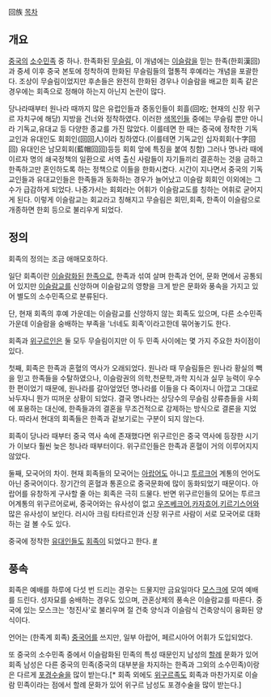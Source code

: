回族
[[목차]]
== 개요 ==
[[중국]]의 [[소수민족]] 중 하나. 한족화된 [[무슬림]], 이 개념에는 [[이슬람]]을 믿는 한족(한회漢回)과 중세 이후 중국 본토에 정착하여 한화된 무슬림들의 혈통적 후예라는 개념을 포괄한다. 조상이 무슬림이었지만 후손들은 완전히 한화된 경우나 이슬람을 배교한 회족 같은 경우에는 회족으로 정해야 하는지 아닌지 논란이 많다.

당나라때부터 원나라 때까지 많은 유럽인들과 중동인들이 회흘(回吃; 현재의 신장 위구르 자치구에 해당) 지방을 건너와 정착하였다. 이러한 [[색목인]]들 중에는 무슬림 뿐만 아니라 기독교,유대교 등 다양한 종교를 가진 많았다. 이를테면 한 때는 중국에 정착한 기독교인과 유대인도 회회인(回回人)이라 칭하였다.(이를테면 기독교인 십자회회(十字回回) 유대인은 남모회회(藍帽回回)등등 회회 앞에 특징을 붙여 칭함) 그러나 명나라 때에 이르자 명의 쇄국정책의 일환으로 서역 출신 사람들이 자기들끼리 결혼하는 것을 금하고 한족하고만 혼인하도록 하는 정책으로 이들을 한화시켰다. 시간이 지나면서 중국의 기독교인들과 유대교인들은 한족들과 동화하는 경우가 늘어났고 이슬람 회회인 이외에는 그 수가 급감하게 되었다. 나중가서는 회회라는 어휘가 이슬람교도를 칭하는 어휘로 굳어지게 된다. 이렇게 이슬람교는 회교라고 칭해지고 무슬림은 회민,회족, 한족이 이슬람으로 개종하면 한회 등으로 불리우게 되었다.
== 정의 ==
회족의 정의는 조금 애매모호하다.

일단 회족이란 [[이슬람]]화된 [[한족]]으로, 한족과 섞여 살며 한족과 언어, 문화 면에서 공통되어 있지만 [[이슬람교]]를 신앙하며 이슬람교의 영향을 크게 받은 문화와 풍속을 가지고 있어 별도의 소수민족으로 분류된다.

단, 현재 회족의 후예 가운데는 이슬람교를 신앙하지 않는 회족도 있으며, 다른 소수민족 가운데 이슬람을 숭배하는 부족을 '너네도 회족'이라고한데 묶어놓기도 한다.

회족과 [[위구르인]]은 둘 모두 무슬림이지만 이 두 민족 사이에는 몇 가지 주요한 차이점이 있다.

첫째, 회족은 한족과 혼혈의 역사가 오래되었다. 원나라 때 무슬림들은 원나라 황실의 빽을 믿고 한족들을 수탈하였으나, 이슬람권의 의학,천문학,과학 지식과 실무 능력이 우수한 편이었기 때문에, 원나라를 갈아엎었던 명나라를 이들을 다 죽이자니 아깝고 그대로 놔두자니 뭔가 띠꺼운 상황이 되었다. 결국 명나라는 상당수의 무슬림 상류층들을 사회에 포용하는 대신에, 한족들과의 결혼을 무조건적으로 강제하는 방식으로 결론을 지었다. 따라서 현대의 회족들은 한족과 겉보기로는 구분이 되지 않는다.

회족이 당나라 때부터 중국 역사 속에 존재했다면 위구르인은 중국 역사에 등장한 시기가 이보다 훨씬 늦은 청나라 때부터이다. 위구르인들은 한족과 혼혈이 거의 이루어지지 않았다.

둘째, 모국어의 차이. 현재 회족들의 모국어는 [[아랍어]]도 아니고 [[투르크어]] 계통의 언어도 아닌 중국어이다. 장기간의 혼혈과 통혼으로 중국문화에 많이 동화되었기 때문이다. 아랍어를 유창하게 구사할 줄 아는 회족은 극히 드물다. 반면 위구르인들의 모어는 투르크어계통의 위구르어로써, 중국어와는 유사성이 없고 [[우즈베크어]],[[카자흐어]],[[키르기스어]]와 많은 유사성이 보인다. 러시아 크림 타타르인과 신장 위구르 사람이 서로 모국어로 대화하는 걸 볼 수도 있다.
 
중국에 정착한 [[유대인]]들도 [[회족]]이 되었다고 한다. [http://news.naver.com/main/read.nhn?mode=LSD&mid=sec&sid1=110&oid=353&aid=0000011807 #]

== 풍속 ==
회족은 예배를 하루에 다섯 번 드리는 경우는 드물지만 금요일마다 [[모스크]]에 모여 예배를 드린다. 성자묘를 숭배하는 경우도 있으며, 관혼상제의 풍속은 이슬람교를 따른다. 중국에 있는 모스크는 '청진사'로 불리우며 절 건축 양식과 이슬람식 건축양식이 융화된 양식이다.

언어는 (한족계 회족) [[중국어]]를 쓰지만, 일부 아랍어, 페르시아어 어휘가 도입되었다.

또 중국의 소수민족 중에서 이슬람화된 민족의 특성 때문인지 남성의 [[할례]] 문화가 있어 회족 남성은 다른 중국의 민족(중국의 대부분을 차지하는 한족과 그외의 소수민족)이랑은 다르게 [[포경수술]]을 많이 받는다.[* 회족 외에도 [[위구르]]족도 회족과 마찬가지로 이슬람 민족이라는 점에서 할례 문화가 있어 위구르 남성도 포경수술을 많이 받는다.]
